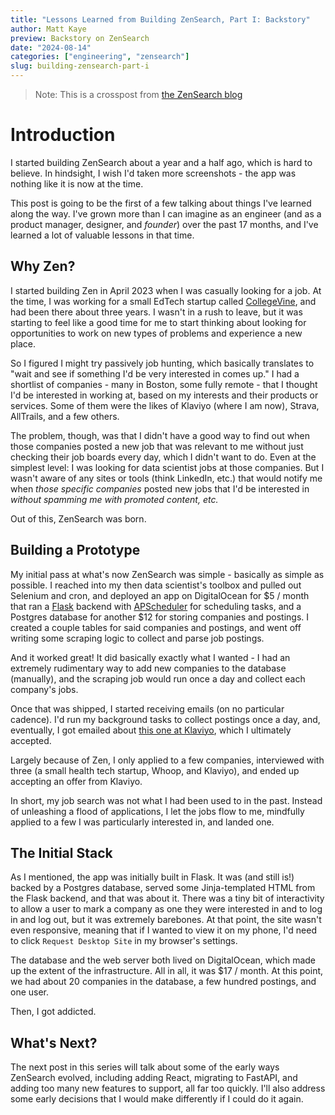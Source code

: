 ```yaml
---
title: "Lessons Learned from Building ZenSearch, Part I: Backstory"
author: Matt Kaye
preview: Backstory on ZenSearch
date: "2024-08-14"
categories: ["engineering", "zensearch"]
slug: building-zensearch-part-i
---
```


> Note: This is a crosspost from [the ZenSearch blog](https://zensearch.jobs/blog/2024-08-14-lessons-learned-building-zensearch-part-1?utm_source=matt_personal_site&utm_medium=referral)

# Introduction

I started building ZenSearch about a year and a half ago, which is hard to believe. In hindsight, I wish I'd taken more screenshots - the app was nothing like it is now at the time.

This post is going to be the first of a few talking about things I've learned along the way. I've grown more than I can imagine as an engineer (and as a product manager, designer, and _founder_) over the past 17 months, and I've learned a lot of valuable lessons in that time.

## Why Zen?

I started building Zen in April 2023 when I was casually looking for a job. At the time, I was working for a small EdTech startup called [CollegeVine](https://www.collegevine.com/), and had been there about three years. I wasn't in a rush to leave, but it was starting to feel like a good time for me to start thinking about looking for opportunities to work on new types of problems and experience a new place.

So I figured I might try passively job hunting, which basically translates to "wait and see if something I'd be very interested in comes up." I had a shortlist of companies - many in Boston, some fully remote - that I thought I'd be interested in working at, based on my interests and their products or services. Some of them were the likes of Klaviyo (where I am now), Strava, AllTrails, and a few others.

The problem, though, was that I didn't have a good way to find out when those companies posted a new job that was relevant to me without just checking their job boards every day, which I didn't want to do. Even at the simplest level: I was looking for data scientist jobs at those companies. But I wasn't aware of any sites or tools (think LinkedIn, etc.) that would notify me when _those specific companies_ posted new jobs that I'd be interested in _without spamming me with promoted content, etc._

Out of this, ZenSearch was born.

## Building a Prototype

My initial pass at what's now ZenSearch was simple - basically as simple as possible. I reached into my then data scientist's toolbox and pulled out Selenium and cron, and deployed an app on DigitalOcean for $5 / month that ran a [Flask](https://flask.palletsprojects.com/en/3.0.x/) backend with [APScheduler](https://apscheduler.readthedocs.io/en/3.x/#) for scheduling tasks, and a Postgres database for another $12 for storing companies and postings. I created a couple tables for said companies and postings, and went off writing some scraping logic to collect and parse job postings.

And it worked great! It did basically exactly what I wanted - I had an extremely rudimentary way to add new companies to the database (manually), and the scraping job would run once a day and collect each company's jobs.

Once that was shipped, I started receiving emails (on no particular cadence). I'd run my background tasks to collect postings once a day, and, eventually, I got emailed about [this one at Klaviyo](https://zensearch.jobs/postings/cab3e9fb-dc39-4be8-a132-970c1ea08281), which I ultimately accepted.

Largely because of Zen, I only applied to a few companies, interviewed with three (a small health tech startup, Whoop, and Klaviyo), and ended up accepting an offer from Klaviyo.

In short, my job search was not what I had been used to in the past. Instead of unleashing a flood of applications, I let the jobs flow to me, mindfully applied to a few I was particularly interested in, and landed one.

## The Initial Stack

As I mentioned, the app was initially built in Flask. It was (and still is!) backed by a Postgres database, served some Jinja-templated HTML from the Flask backend, and that was about it. There was a tiny bit of interactivity to allow a user to mark a company as one they were interested in and to log in and log out, but it was extremely barebones. At that point, the site wasn't even responsive, meaning that if I wanted to view it on my phone, I'd need to click `Request Desktop Site` in my browser's settings.

The database and the web server both lived on DigitalOcean, which made up the extent of the infrastructure. All in all, it was $17 / month. At this point, we had about 20 companies in the database, a few hundred postings, and one user.

Then, I got addicted.

## What's Next?

The next post in this series will talk about some of the early ways ZenSearch evolved, including adding React, migrating to FastAPI, and adding too many new features to support, all far too quickly. I'll also address some early decisions that I would make differently if I could do it again.
